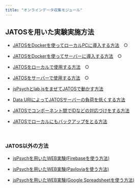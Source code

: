 ```yaml
---
title: "オンラインデータ収集モジュール"
---
```


## JATOSを用いた実験実施方法

- [JATOSをDockerを使ってローカルPCに導入する方法](how-to-jatos-local.html)　○

- [JATOSをDockerを使ってサーバーに導入する方法](how-to-jatos-web.html)　○

- [JATOSをローカルで使用する方法](how-to-jspsych-jatos-local.html)　○

- [JATOSをサーバーで使用する方法](how-to-jspsych-jatos-web.html)　○

- [jsPsychとlab.jsをまぜてJATOSで動かす方法](how-to-labjs-jspsych-jatos.html) 

- [Data URIによってJATOSサーバーの負荷を低くする方法](jspsych-data-uri.html)　

- [JATOSでコンポーネント間でIDなどの対応づけをする方法](jspsych-id-jatos.html)

- [JATOSでローカルにもバックアップをとる方法](japsych-jatos-locak-backup.html)

<br />

### JATOS以外の方法

- [jsPsychを用いたWEB実験(Firebaseを使う方法)](how-to-jspsych-firebase.html)

- [jsPsychを用いたWEB実験(Pavloviaを使う方法)](how-to-jspsych-pavlovia.html)

- [jsPsychを用いたWEB実験(Google Spreadsheetを使う方法)](how-to-jspsych-google-sheet.html)
